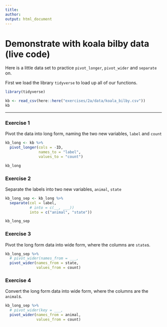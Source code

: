 ```yaml
---
title:
author: 
output: html_document
---
```


# Demonstrate with koala bilby data (live code)

Here is a little data set to practice `pivot_longer`, `pivot_wider` and `separate` on.

First we load the library `tidyverse` to load up all of our functions.

```r
library(tidyverse)
```


```r
kb <- read_csv(here::here("exercises/2a/data/koala_bilby.csv"))
kb
```

---

### Exercise 1

Pivot the data into long form, naming the two new variables, `label` and `count`

```r
kb_long <- kb %>% 
  pivot_longer(cols = -ID,
               names_to = "label", 
               values_to = "count")

kb_long
```

### Exercise 2

Separate the labels into two new variables, `animal`, `state`

```r
kb_long_sep <- kb_long %>%
  separate(col = label, 
           # into = c(__, ___))
           into = c("animal", "state"))

kb_long_sep
```

### Exercise 3

Pivot the long form data into wide form, where the columns are `state`s. 

```r
kb_long_sep %>% 
  # pivot_wider(names_from = ___, 
  pivot_wider(names_from = state,
              values_from = count)
```

### Exercise 4

Convert the long form data into wide form, where the columns are the `animal`s. 

```r
kb_long_sep %>% 
  # pivot_wider(key = ___, 
  pivot_wider(names_from = animal,
              values_from = count)
```
